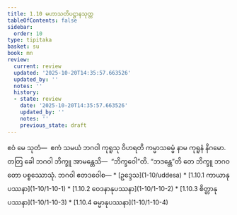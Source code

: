 ```yaml
---
title: 1.10 မဟာသတိပဋ္ဌာနသုတ္တ
tableOfContents: false
sidebar:
  order: 10
type: tipitaka
basket: su
book: mn
review:
  current: review
  updated: '2025-10-20T14:35:57.663526'
  updated_by: ''
  notes: ''
  history:
  - state: review
    date: '2025-10-20T14:35:57.663526'
    updated_by: ''
    notes: ''
    previous_state: draft
---
```



<DynamicBreadcrumb />


<ReviewStatus review={frontmatter.review} showDetails={true} />

<HypothesisAnnotation frontmatter={frontmatter} />

<Division number="105" book="mn" e="ch" v="24" p="211">

<Paragraph number="301" book="mn">
ဧဝံ မေ သုတံ—  ဧကံ သမယံ ဘဂဝါ ကုရူသု ဝိဟရတိ ကမ္မာသဓမ္မံ နာမ ကုရူနံ နိဂမော. တတြ ခေါ ဘဂဝါ ဘိက္ခူ အာမန္တေသိ—  “ဘိက္ခဝေါ”တိ. “ဘဒန္တေ”တိ တေ ဘိက္ခူ ဘဂဝတော ပစ္စဿောသုံ. ဘဂဝါ ဧတဒဝေါစ—

</Paragraph>
</Division>

<TableOfContents book="mn" section="1.10">
* [ဥဒ္ဒေသ](1-10/uddesa)
* [1.10.1 ကာယာနုပဿနာ](1-10/1-10-1)
* [1.10.2 ဝေဒနာနုပဿနာ](1-10/1-10-2)
* [1.10.3 စိတ္တာနုပဿနာ](1-10/1-10-3)
* [1.10.4 ဓမ္မာနုပဿနာ](1-10/1-10-4)
</TableOfContents>